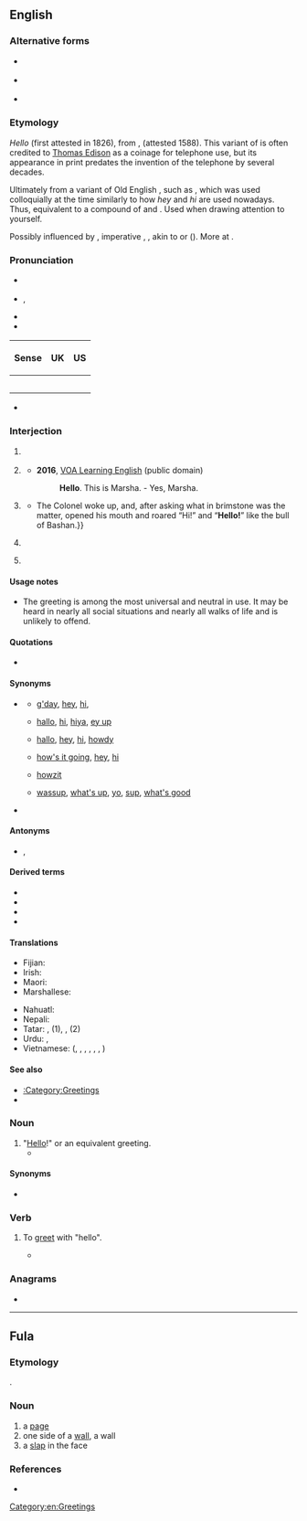 {{also|helló|ħello}}
==English==
{{phrasebook|en|Greetings}}
{{was wotd|2007|November|19}}

===Alternative forms===
* {{l|en|hallo}} {{qualifier|UK old style}}
* {{l|en|hilloa}} {{qualifier|obsolete}}
* {{l|en|hullo}} {{qualifier|UK}}

===Etymology===
''Hello'' (first attested in 1826), from {{m|en|holla}}, {{m|en|hollo}} (attested 1588). This variant of {{m|en|hallo}} is often credited to [[w:Thomas Edison|Thomas Edison]] as a coinage for telephone use, but its appearance in print predates the invention of the telephone by several decades.

Ultimately from a variant of Old English {{m|ang|ēalā}}, such as {{m|ang|hēlā}}, which was used colloquially at the time similarly to how ''hey'' and ''hi'' are used nowadays. Thus, equivalent to a compound of {{m|en|hey}} and {{m|en|lo}}. Used when drawing attention to yourself.

Possibly influenced by {{ncog|osx|halōn}}, imperative {{m|osx|halo|halo!}}, {{gloss|"to bring something, gather"}}, akin to {{cog|en|hale}} or {{m|en|hail}} ({{ncog|ang|geholian}}). More at {{l|en|hallo}}.

===Pronunciation===
* {{a|UK}} {{IPA|en|/həˈləʊ/|/hɛˈləʊ/}}
* {{a|US}} {{enPR|hĕ-lō'|hə-lō'}}, {{IPA|en|/hɛˈloʊ/|/həˈloʊ/|/ˈhɛloʊ/}}
* {{audio|en|En-uk-hello.ogg|Audio (UK)}}
* {{audio|en|En-au-hello.ogg|Audio (AUS)}}
{|class="wikitable"
! Sense
! UK
! US
|-
|{{sense|greeting}}
|{{audio|en|en-uk-hello-1.ogg|Audio (UK)}}
|{{audio|en|en-us-hello.ogg|Audio (US)}}
|-
|{{sense|telephone greeting}}
|{{audio|en|en-uk-hello-2.ogg|Audio (UK)}}
|{{audio|en|en-us-hello-2.ogg|Audio (US)}}
|-
|{{sense|call for response}}
|{{audio|en|en-uk-hello-3.ogg|Audio (UK)}}
|{{audio|en|en-us-hello-3.ogg|Audio (US)}}
|-
|{{sense|sarcastic implication}}
|{{audio|en|en-uk-hello-4.ogg|Audio (UK)}}
|{{audio|en|en-us-hello-4.ogg|Audio (US)}}
|-
|{{sense|expressing puzzlement}}
|{{audio|en|en-uk-hello-5.ogg|Audio (UK)}}
|
|}
* {{rhymes|en|əʊ}}

===Interjection===
{{en-interj}}

# {{non-gloss definition|A [[greeting]] ([[salutation]]) said when [[meet]]ing someone or [[acknowledge|acknowledging]] someone’s [[arrival]] or [[presence]].}}
#: {{ux|en|'''Hello''', everyone.}}
# {{non-gloss definition|A greeting used when [[answer]]ing the [[telephone]].}}
#: {{ux|en|'''Hello'''? How may I help you?}}
#* '''2016''', [https://web.archive.org/web/20170918070146/https://learningenglish.voanews.com/a/lets-learn-english-lesson-3-i-am-here/3126527.html VOA Learning English] (public domain)
#*: '''Hello'''. This is Marsha. - Yes, Marsha.
#*:: {{audio|en|Hello. This is Marsha. - Yes, Marsha.ogg|Audio (US)}}
# {{non-gloss definition|A call for [[response]] if it is not clear if anyone is present or listening, or if a telephone conversation may have been [[disconnect]]ed.}}
#: {{ux|en|'''Hello'''? Is anyone there?}}
#* {{quote-book|en|year=1913|author={{w|Joseph C. Lincoln}}|chapter=7
|title=[http://openlibrary.org/works/OL5535161W Mr. Pratt's Patients]
|passage=I made a speaking trumpet of my hands and commenced to whoop “Ahoy!” and “'''Hello!'''” at the top of my lungs. {{...}} The Colonel woke up, and, after asking what in brimstone was the matter, opened his mouth and roared “Hi!” and “'''Hello!'''” like the bull of Bashan.}}
# {{lb|en|colloquial}} {{non-gloss definition|Used [[sarcastic]]ally to imply that the person addressed or referred to has done something the speaker or writer considers to be [[foolish]].}}
#: {{ux|en|You just tried to start your car with your cell phone. '''Hello'''?}}
# {{lb|en|chiefly|UK}} {{non-gloss definition|An expression of [[puzzlement]] or [[discovery]].}}
#: {{ux|en|'''Hello'''! What’s going on here?}}

====Usage notes====
* The greeting {{m|en|hello}} is among the most universal and neutral in use. It may be heard in nearly all social situations and nearly all walks of life and is unlikely to offend.

====Quotations====
* {{seeCites|en}}

====Synonyms====
* {{sense|greeting}} {{seeSynonyms|en|hello|sense=1}}
** {{qualifier|Australia, informal}} [[g'day]], [[hey]], [[hi]],
** {{qualifier|UK, informal}} [[hallo]], [[hi]], [[hiya]], [[ey up]]
** {{qualifier|US, informal}} [[hallo]], [[hey]], [[hi]], [[howdy]]
** {{qualifier|Ireland, informal}} [[how's it going]], [[hey]], [[hi]]
** {{qualifier|South Africa, informal}} [[howzit]]
** {{qualifier|slang}} [[wassup]], [[what's up]], [[yo]], [[sup]], [[what's good]]
* {{sense|expression of puzzlement}} {{seeSynonyms|en|wow|sense=1}}

====Antonyms====
* {{sense|greeting}} {{l|en|bye}}, {{l|en|goodbye}}

====Derived terms====
* {{l|en|hello girl}}
* {{l|en|hello there}}
* {{l|en|Hello World}}
* {{l|en|hello yourself, and see how you like it}}

====Translations====
{{trans-top|greeting}}{{multitrans|data=
* Abkhaz: {{tt|ab|бзиа збаша}}, {{tt|ab|мыш бзи}}, {{qualifier|to a man}} {{tt|ab|бзиара убааит}}, {{qualifier|to a woman}} {{tt|ab|бзиара ббааит}}, {{qualifier|to more than one person}} {{tt|ab|бзиара жәбааит|p}}
* Afrikaans: {{tt+|af|hallo}}
* Ainu: {{tt|ain|イランカラㇷ゚テ|tr=irankarapte}}
* Albanian: {{tt+|sq|tungjatjeta}}, {{tt|sq|ç'kemi|m|f}}
* Alemannic German: {{tt|gsw|sälü}}, {{tt|gsw|hoi}}, {{tt|gsw|hallo}}
* Aleut: {{tt|ale|aang}}, {{tt|ale|draas}}
* Ambonese Malay: {{tt|abs|wai}}
* American Sign Language: {{tt|ase|B@Sfhead-PalmForward B@FromSfhead-PalmForward}}
* Amharic: {{tt|am|ሰላም}}
* Apache:
*: Jicarilla: {{tt|apj|dá nzhǫ́}}
*: Western Apache: {{tt|apw|dagotʼee}}, {{tt|apw|daʼanzho}}, {{tt|apw|yaʼateh}}
* Arabic: {{tt|ar|السَّلَامُ عَلَيْكُمْ}}, {{tt+|ar|سَلَام}}, {{tt+|ar|مَرْحَبًا}}, {{tt+|ar|أَهْلًا}}
* Archi: {{tt|aqc|салам алейкум|tr=salam alejkum}}, {{tt|aqc|варчӀами|tr=warčʼami}}
* Armenian: {{tt|hy|բարև}}, {{tt+|hy|ողջույն}}
* Assamese: {{tt|as|নমস্কাৰ}} {{q|very formal}}, {{tt|as|আচ্চেলামো আলাইকোম}} {{q|formal|used among Muslims}}, {{tt|as|হেল’}}
* Asturian: {{tt+|ast|hola}}
* Azerbaijani: {{tt+|az|salam}}, {{tt|az|səlam}} {{q|South Azerbaijani}}, {{tt|az|hər vaxtınız xeyir olsun}}, {{tt|az|hər vaxtınız xeyir}}
* Bashkir: {{tt|ba|сәләм}}
* Basque: {{tt+|eu|kaixo}}
* Bats: {{t-needed|bbl}}
* Bavarian: {{tt|bar|servus}}, {{tt|bar|grias di}}, {{tt|bar|pfiati}} {{qualifier|Timau}}
* Belarusian: {{tt|be|прыве́т}}, {{tt|be|здаро́ў}} {{qualifier|colloquial}}, {{tt|be|до́бры дзень}}
* Bengali: {{tt+|bn|নমস্কার}}, {{tt|bn|আসসালামুআলাইকুম}}, {{tt|bn|সালাম}}, {{tt|bn|হ্যালো}}
* Bouyei: {{tt|pcc|mengz ndil}}
* Bulgarian: {{tt+|bg|здра́сти}} {{qualifier|familiar}}, {{tt+|bg|здраве́й|s}} {{qualifier|familiar}}, {{tt+|bg|здраве́йте|p}} {{qualifier|formal}}
* Burmese: {{tt+|my|မင်္ဂလာပါ}} <!-- lit. "it's a blessing!, ပါ (ba) is a particle" -->, {{tt|my|ဟဲလို}} {{qualifier|colloquial}}
* Catalan: {{tt+|ca|hola}}
* Cayuga: {{tt|cay|sgę́:nǫʔ}}
* Central Atlas Tamazight: {{tt|tzm|ⴰⵣⵓⵍ}}
* Chamorro: {{tt|ch|håfa adai}}
* Chechen: {{tt|ce|маршалла ду хьоьга}} {{qualifier|to one person}}, {{tt|ce|маршалла ду шуьга}} {{qualifier|to a group of people}}, {{tt|ce|ассаламу ӏалайкум}}
* Cherokee: {{tt+|chr|ᎣᏏᏲ}}
* Chichewa: {{tt|ny|moni}}
* Chickasaw: {{tt|cic|chokma}}
* Chinese:
*: Cantonese: {{tt|yue|你好|tr=nei5 hou2}}, {{tt|yue|哈佬|tr=haa1 lou2}}
*: Dungan: {{tt|dng|ни хо}}, {{tt|dng|сэляму}}
*: Hakka: {{tt|hak|你好|tr=ngì-hó}}
*: Mandarin: {{tt+|cmn|你好|tr=nǐ hǎo}}, {{tt+|cmn|您好|tr=nín hǎo}} {{qualifier|polite}}, {{tt|cmn|你們好}}, {{tt|cmn|你们好|tr=nǐmen hǎo}} {{qualifier|to a group of people}}, {{tt+|cmn|好|tr=hǎo}} {{qualifier|following an address form or name}}, {{tt+|cmn|嗨|tr=hāi}}, {{tt+|cmn|哈囉}}, {{tt+|cmn|哈啰|tr=hāluó}}
*: Min Dong: {{tt|cdo|汝好|tr=nṳ̄ hō̤}}
*: Min Nan: {{tt|nan|你好|tr=lí hó}}
*: Xiang: {{t-needed|hsn}}
*: Wu: {{tt|wuu|儂好}}, {{tt|wuu|侬好|tr=non hau}}
* Choctaw: {{tt|cho|halito}}
* Chukchi: {{tt|ckt|еттык|tr=ettyk}} {{qualifier|formal}}, {{tt|ckt|ети|tr=eti}} {{qualifier|informal}}, {{tt|ckt|етти|tr=etti}} {{qualifier|informal}}
* Coptic: {{tt|cop|ⲛⲟϥⲣⲓ}}
* Cornish: {{tt|kw|dydh da}}
* Cree:
*: Plains Cree: {{tt|crk|tânisi }}
* Czech: {{tt+|cs|ahoj}}, {{tt+|cs|nazdar}} {{qualifier|informal}}, {{tt+|cs|dobrý den}} {{q|formal}}
* Danish: {{tt+|da|hej}}, {{tt+|da|dav}}, {{tt|da|god dag}} {{qualifier|formal}}, {{tt+|da|hallo}}
* Dutch: {{tt+|nl|hallo}}, {{tt+|nl|hoi}}, {{tt+|nl|haai}}, {{tt+|nl|hé}}, {{tt+|nl|dag}} {{qualifier|informal}}, {{tt+|nl|goeiedag}}, {{tt+|nl|goededag}}, {{tt+|nl|goedendag}}, {{tt+|nl|goeiendag}} {{qualifier|formal}}
* Esperanto: {{tt+|eo|saluton}}
* Estonian: {{tt+|et|tere}}, {{tt+|et|hei}}
* Faroese: {{tt|fo|hey}}, {{tt|fo|halló}}
* Fijian: {{tt+|fj|bula}}
* Finnish: {{tt+|fi|terve}}, {{tt+|fi|moi}}, {{tt+|fi|hei}}, {{tt+|fi|moikka}}
* French: {{tt+|fr|salut}} {{qualifier|informal}}, {{tt+|fr|bonjour}}, {{tt+|fr|coucou}}{{qualifier|informal}}
* Friulian: {{tt|fur|mandi}}
* Galician: {{tt+|gl|ola}}, {{tt|gl|oula}}, {{tt|gl|ouga}}
* Georgian: {{tt+|ka|გამარჯობა}}, {{tt|ka|სალამი}}
* German: {{tt+|de|hallo}}, {{tt+|de|guten Tag}}, {{tt+|de|servus}}, {{tt+|de|moin}}
*: Alemannic German: {{tt|gsw|grüezi}}
* Gilbertese: {{tt|gil|mauri}}
* Gothic: {{tt|got|𐌷𐌰𐌹𐌻𐍃}}, {{tt|got|𐌷𐌰𐌹𐌻𐌰}}
* Greek: {{tt+|el|γεια}}, {{tt|el|γεια σου|s}}, {{tt|el|γεια σας|p}}, {{tt+|el|χαίρετε}}
*: Ancient: {{tt|grc|χαῖρε|s}}, {{tt|grc|χαίρετε|p}}, {{tt|grc|χαῖρε καί ὑγίαινε|s}}
* Green Hmong: {{tt|hnj|nyob zoo}}
* Greenlandic: {{tt+|kl|aluu}}
* Guaraní: {{tt+|gn|maitei}}
* Gujarati: {{tt|gu|નમસ્તે}}, {{tt|gu|નમસ્કાર}}
* Haitian Creole: {{tt|ht|bonjou}}
* Hausa: {{tt|ha|sannu}}
* Hawaiian: {{tt|haw|aloha}}
* Hebrew: {{tt+|he|שָׁלוֹם|tr=shalóm}}, {{tt+|he|שָׁלוֹם עָלֵיכֶם|tr=shalóm 'aleikhém}}
* Hindi: {{tt+|hi|नमस्ते}}, {{tt+|hi|नमस्कार}}, {{tt+|hi|सलाम}} {{qualifier|used by Muslims}}, {{tt|hi|सत श्री अकाल}} {{qualifier|Sikh, hello/goodbye}}, {{tt+|hi|हेलो}}, {{tt|hi|हलो}}, {{tt+|hi|सत्य}}, {{tt+|hi|आदाब}}
* Hungarian: {{tt+|hu|szia}}, {{tt+|hu|sziasztok|p}} {{q|informal}}, {{tt+|hu|szervusz}}, {{tt|hu|szervusztok|p}} {{q|somewhat formal}}, {{tt+|hu|heló}}, {{tt+|hu|helló}} {{q|informal}}, {{tt+|hu|jó napot}}, {{tt+|hu|jó napot kívánok}} {{q|formal}}
* Icelandic: {{tt+|is|halló}}, {{tt+|is|hæ}}, {{tt+|is|góðan dag}}, {{tt+|is|góðan daginn}}
* Ido: {{tt+|io|hola}}
* Igbo: {{tt|ig|kèdu}}
* Indonesian: {{tt+|id|hai}}, {{tt+|id|salam}}
* Interlingua: {{tt|ia|bon die}}, {{tt+|ia|salute}}
* Irish: {{tt|ga|Dia dhuit}} {{qualifier|formal|singular}}, {{tt|ga|Dia dhaoibh}} {{qualifier|formal|plural}}, {{tt|ga|Dia's Muire dhuit}} {{qualifier|formal|singular|response}}, {{tt|ga|Dia is Muire dhaoibh|alt=Dia's Muire dhaoibh}} {{qualifier|formal|plural|response}}
* Isan: {{t-needed|tts}}
* Italian: {{tt+|it|ciao}}, {{tt+|it|salve}}, {{tt+|it|buongiorno}}, {{tt+|it|saluti|m-p}}
* Iu Mien: {{tt|ium|yiem longx nyei}}
* Jamaican Creole: {{tt|jam|ello}}, {{tt|jam|wah gwaan}}
* Japanese: {{tt+|ja|おはよう|tr=ohayō}} {{qualifier|morning}}, {{tt+|ja|こんにちは|tr=konnichi wa}} {{qualifier|daytime}}, {{tt+|ja|こんばんは|tr=konban wa}} {{qualifier|evening}}
* Jeju: {{tt|jje|반갑수다|tr=ban-gapsuda}}, {{tt|jje|펜안ᄒᆞ우꽈|tr=pen-anhoaukkwa}}, {{tt|jje|펜안|tr=pen-an}}
* Judeo-Tat: {{tt|jdt|шолум}}
* Kabardian: {{tt|kbd|уузыншэм}}
* Kabyle: {{tt|kab|azul}}
* Kalmyk: {{tt|xal|мендвт}}, {{tt|xal|менд}} {{qualifier|informal}}
* Kannada: {{tt+|kn|ತುಳಿಲು}}, {{tt+|kn|ನಮಸ್ಕಾರ}}
* Karachay-Balkar: {{tt|krc|кюнюгюз ашхы болсун}}, {{tt|krc|ассаламу алейкум}}
* Karelian: {{tt|krl|terveh}}, {{tt|krl|hei}}
* Kazakh: {{tt+|kk|сәлем}} {{qualifier|informal}}, {{tt|kk|сәлеметсіздер}} {{qualifier|formal}}
* Khmer: {{tt|km|ជំរាបសួរ}}, {{tt|km|សួស្តី}}
* Khün: {{t-needed|kkh}}
* Korean: {{tt|ko|안녕하십니까}} {{q|formal}}, {{tt+|ko|안녕하세요}} {{q|neutrally formal}}, {{tt+|ko|안녕}} {{q|informal}}
* Krio: {{tt|kri|kushɛ}}
* Kurdish:
*: Northern Kurdish: {{tt+|kmr|merheba}}, {{tt+|kmr|silav}}, {{tt+|kmr|selam}}
* Kyrgyz: {{tt|ky|саламатсыздарбы}}, {{tt+|ky|салам}}
* Lak: {{tt|lbe|салам}}
* Lakota: {{tt|lkt|háu}}
{{trans-mid}}
* Lao: {{tt|lo|ສະບາຍດີ}}
* Latin: {{tt+|la|salvē|s}}, {{tt+|la|salvēte|p}}; {{tt+|la|avē|s}}, {{tt|la|avēte|p}}
* Latvian: {{tt|lv|sveiki}} {{qualifier|informal to more than one person or people of indeterminate gender}}, {{tt|lv|sveiks}} {{qualifier|to a man}}, {{tt|lv|sveika}} {{qualifier|to a woman}}, {{tt|lv|čau}} {{qualifier|informal}}
* Laz: {{tt|lzz|გეგაჯგინას}}
* Lezgi: {{tt|lez|салам}}
* Lithuanian: {{tt+|lt|labas}}, {{tt+|lt|sveikas}} {{qualifier|informal}}, {{tt+|lt|sveiki}} {{qualifier|formal}}
* Livonian: {{tt|liv|tēriņtš}}
* Luo: {{tt|luo|msawa}}
* Lü: {{tt|khb|ᦍᦲᧃᦡᦲ}}
* Macedonian: {{tt|mk|здраво}}
* Malagasy: {{tt+|mg|manao ahoana|alt=manao ahoana?}}, {{tt+|mg|salama}} {{qualifier|Tsimihety}}
* Malay: {{tt+|ms|helo}}, {{tt+|ms|apa khabar}}, {{tt|ms|salam}}
* Malayalam: {{tt|ml|ഹലോ}}, {{tt+|ml|നമസ്തേ}}, {{tt|ml|നമസ്ക്കാരം}}
* Maltese: {{tt+|mt|bonġu}} {{q|before noon}}, {{tt|mt|bonswa}} {{q|after noon}}
* Manchu: {{tt|mnc|ᠰᠠᡳᠶᡡᠨ}}
* Maori: {{tt+|mi|kia ora}} {{qualifier|informal}}, {{tt|mi|tēnā koe}} {{qualifier|formal to one person}}, {{tt|mi|tēnā kōrua}} {{qualifier|formal to two people}}, {{tt|mi|tēnā koutou}} {{qualifier|formal to three or more people}}
* Mapudungun: {{tt|arn|mari mari}}
* Maranungku: {{tt|zmr|yo}}
* Marathi: {{tt+|mr|नमस्कार}}
* Michif: {{tt|crg|tánishi}}, {{tt|crg|boñjour}}
* Mingrelian: {{tt|xmf|გომორძგუა}}
* Mohawk: {{tt|moh|sekoh}}
* Mongolian: {{tt+|mn|сайн уу?}} {{q|informal}}, {{tt+|mn|сайн байна уу?}}
* Mopan Maya: {{tt|mop|dʼyoos}}
* Nahuatl: {{tt+|nah|niltze}}, {{tt|nah|panoltih}}
* Navajo: {{tt|nv|yáʼátʼééh|sc=Latn}}
* Neapolitan: {{tt|nap|uè}}
* Nepali: {{tt+|ne|नमस्ते}}, {{tt+|ne|नमस्कार}}
* Norman: {{tt|nrf|baon-n-jour}} {{qualifier|Guernsey}}, {{tt|nrf|banjour}} {{qualifier|Guernsey}}, {{tt|nrf|boujouo}} {{qualifier|continental Normandy}}, {{tt|nrf|bouônjour}} {{qualifier|Jersey}}, {{tt|nrf|bwõju}} {{qualifier|Sark}}
* Northern Thai: {{tt|nod|สบายดีก่อ }}
* Norwegian: {{tt+|no|hallo}}, {{tt+|no|hei}}, {{tt+|no|god dag}} {{qualifier|formal}}, {{tt+|no|halla}} {{qualifier|informal}}, {{tt|no|heisann}}
* Ojibwe: {{tt|oj|boozhoo}}
* Okinawan: {{tt|ryu|はいさい|m|tr=haisai}}, {{tt|ryu|はいたい|f|tr=haitai}}, {{tt|ryu|はい|n|tr=hai}}
* Oriya: {{tt+|or|ନମସ୍କାର}}
* Ossetian: {{tt|os|салам}}, {{tt|os|байрай}}, {{tt|os|арфӕ}}
* Palauan: {{tt|pau|alii}}
* Pashto: {{tt+|ps|سلام|tr=salām}}, {{tt|ps|سلام الېک|tr=slāmālék}}, {{tt|ps|السلام عليکم|tr=as-salám alaykúm}}
* Persian: {{tt+|fa|سلام|tr=salâm}}, {{tt|fa|سلام علیکم|tr=salâmo alaykom}} {{qualifier|religious}}, {{tt+|fa|درود|tr=dorud}} {{qualifier|literary}}
* Pitcairn-Norfolk: {{tt|pih|watawieh}}
* Polish: {{tt+|pl|cześć}} {{qualifier|informal}}, {{tt+|pl|witaj}}, {{tt|pl|witajcie}}, {{tt|pl|witam}} {{qualifier|more formal}}, {{tt+|pl|dzień dobry}} {{qualifier|formal}}, {{tt+|pl|siema}} {{qualifier|informal}}, {{tt+|pl|halo}} {{qualifier|on phone}}, {{tt|pl|zdarzbóg}} {{qualifier|old polish}}, {{tt|pl|darzbóg}} {{qualifier|Old Polish}}, {{tt+|pl|serwus}} {{qualifier|colloquial}}, {{tt|pl|cześka}} {{qualifier|colloquial}}, {{tt|pl|siemanero}} {{qualifier|colloquial}}
* Portuguese: {{tt+|pt|oi}}, {{tt+|pt|olá}}, {{qualifier|slang}} {{tt+|pt|e aí?}}
* Punjabi: {{tt|pa|ਸਤਿ ਸ਼੍ਰੀ ਅਕਾਲ}}
* Rapa Nui: {{tt|rap|'iorana}}
* Romanian: {{tt+|ro|salut}}, {{tt+|ro|bună}}, {{tt+|ro|noroc}} {{qualifier|informal}}, {{tt|ro|bună ziua}} {{qualifier|formal}}, {{tt+|ro|servus}}
* Russian: {{tt+|ru|приве́т}} {{qualifier|informal}}, {{tt+|ru|здоро́во}} {{qualifier|colloquial}}, {{tt+|ru|здра́вствуйте}} {{qualifier|formal, first "[[в]]" is silent}}, {{tt+|ru|до́брый день}}, {{tt+|ru|здра́вствуй}} {{qualifier|informal, first "[[в]]" is silent}}, {{tt+|ru|салю́т}}
* Rusyn: {{tt|rue|наздар}}
* Sami:
*: Inari Sami: {{tt|smn|tiervâ}}
*: Northern: {{tt|se|dearvva}}, {{tt|se|būres}}
*: Skolt: {{tt|sms|tiõrv}}
*: Southern: {{tt|sma|buaregh}}
* Samoan: {{tt|sm|talofa}}
* Sanskrit: {{tt+|sa|नमस्कार}}, {{tt|sa|नमस्ते}}, {{tt|sa|नमो नमः}} {{qualifier|formal}}
* Scots: {{tt|sco|hullo}}
* Scottish Gaelic: {{tt|gd|halò}} {{qualifier|informal}}, {{tt|gd|latha math}} {{qualifier|formal}}, {{qualifier|informal}} {{tt|gd|hòigh}}
* Serbo-Croatian:
*: Cyrillic: {{tt|sh|здра̏во}}, {{tt|sh|ћа̑о}}, {{tt|sh|ме̏рха̄ба}}, {{tt|sh|селам}}, {{tt|sh|бог}}, {{tt|sh|бок}}
*: Roman: {{tt+|sh|zdrȁvo}}, {{tt+|sh|ćȃo}}, {{tt|sh|mȅrhāba}}, {{tt+|sh|selam}}, {{tt|sh|bog}}, {{tt+|sh|bok}}
* Shan: {{t-needed|shn}}
* Sichuan Yi: {{t-needed|ii}}
* Sicilian: {{tt|scn|ciao}}, {{tt|scn|salutamu}}
* Sinhalese: {{tt|si|හලෝ}}, {{tt+|si|ආයුබෝවන්}}
* Situ: {{t-needed|sit-sit}}
* Slovak: {{tt+|sk|ahoj}}, {{tt+|sk|servus}} {{qualifier|informal}}, {{tt|sk|dobrý deň}} {{qualifier|formal}}
* Slovene: {{tt|sl|žívjo}}, {{tt|sl|zdrávo}} {{qualifier|informal}}, {{tt|sl|dóber dán}}, {{tt|sl|pozdravljeni}} {{qualifier|formal}}
* Sorbian:
*: Lower Sorbian: {{tt|dsb|dobry źeń}}
* Sotho: {{tt+|st|dumela}}
* Spanish: {{tt+|es|hola}}, {{tt+|es|buenos días}}, {{tt|es|qué tal}}, {{tt+|es|buenas tardes}}
* Svan: {{tt|sva|ხოჩა ლადა̈ღ}}
* Swahili: {{tt+|sw|jambo}}, {{tt|sw|salaam}}
* Swedish: {{tt+|sv|hallå}}, {{tt+|sv|hej}}, {{tt+|sv|god dag}} {{qualifier|formal}}, {{tt+|sv|tjena}}, {{tt+|sv|hejsan}} {{qualifier|informal}}, {{tt+|sv|tja}}
* Tagalog: {{tt+|tl|kamusta}}/{{tt+|tl|kumusta}}, {{tt+|tl|musta}} {{qualifier|slang}}, {{tt+|tl|hoy}}, {{tt|tl|huy}}, {{tt|tl|oy}}/{{tt|tl|oi}} {{qualifier|informal}}, {{tt|tl|uy}}/{{tt|tl|ui}} {{qualifier|informal}}
* Tajik: {{tt|tg|салом}}
* Tamil: {{tt+|ta|வணக்கம்}}
* Tangsa: {{tt|nst|äshazhoix}}
* Tatar: {{tt+|tt|сәлам}}
* Telugu: {{tt|te|నమసకారం}}, {{tt|te|బాగున్నారా}}
* Thai: {{tt+|th|สวัสดี}}, {{tt|th|สวัสดีครับ}} {{qualifier|male speaker}}, {{tt|th|สวัสดีค่ะ}} {{qualifier|female speaker}}, {{tt|th|หวัดดี}}
* Tibetan: {{tt|bo|བཀྲ་ཤིས་བདེ་ལེགས}}
* Tigrinya: {{tt|ti|ሰላም}}
* Tongan: {{tt|to|mālō e lelei}}
* Tswana: {{tt+|tn|dumela}} {{q|singular, as in ''dumela, rra'', "hello sir"}}, {{tt+|tn|dumelang}} {{q|plural, as in ''dumelang, borra'', "hello gentlemen"}}
* Turkish: {{tt+|tr|merhaba}}, {{tt+|tr|selam}}
* Turkmen: {{tt|tk|salam}}
* Tuvan: {{tt|tyv|экии}}
* Udmurt: {{tt|udm|ӟеч}}, {{tt|udm|чырткем}}, {{tt|udm|умой}}
* Ukrainian: {{tt+|uk|приві́т}} {{qualifier|informal}}, {{tt+|uk|здоро́в був}} {{qualifier|informal}}, {{tt+|uk|добри́день}} {{qualifier|neutral or formal}}, {{tt|uk|чоло́м}}
* Urdu: {{tt|ur|سلام علیکم|tr=salām-o-alaikum}}, {{tt|ur|اسلام علیکم|lit=Peace be upon you}}, {{tt|ur|اسلام علیکم ورحمۃاللہ وبرکاتہ|lit=Peace be upon you & May Allah bless}}, {{tt+|ur|آداب|tr=ādāb}}
* Uyghur: {{tt|ug|سالام}}
* Uzbek: {{tt+|uz|salom}}
* Venetian: {{tt+|vec|ciao}}
* Vietnamese: {{tt+|vi|xin chào}}, {{tt+|vi|chào}}
* Volapük: {{tt|vo|glidis}}
* Walloon: {{tt+|wa|bondjoû}}, {{tt+|wa|a}}, {{tt+|wa|diewåde}} {{qualifier|old}}
* Welsh: {{tt+|cy|helo}}, {{tt|cy|bore da}} {{qualifier|good morning}}, {{tt|cy|dydd da}} {{qualifier|good day}}, {{tt|cy|hylo}}
* West Frisian: {{tt|fy|hallo}}, {{tt|fy|hoi}}
* White Hmong: {{tt|mww|nyob zoo}}
* Winnebago: {{tt|win|haho}} {{qualifier|male speaker}}, {{tt|win|hą}} {{qualifier|female speaker}}, {{tt|win|hinįkaraginʼ}}
* Xhosa: {{tt|xh|molo|s}}, {{tt|xh|molweni|p}}
* Xibe: {{tt|sjo|ᠪᠠᡳᡨᠠᡴᡡ ᠨᠠ|tr=baitakū na}}
* Yakut: {{tt|sah|эҕэрдэ}}, {{tt|sah|дорообо}} {{qualifier|informal}}
* Yiddish: {{tt|yi|שלום־עליכם|tr=sholem-aleykhem}}, {{tt+|yi|גוט־מאָרגן}}
* Yup'ik: {{tt|esu|waqaa}}, {{tt|esu|cama-i}}
* Zapotec: {{tt|zap|padiull}}
* Zazaki: {{tt+|zza|sılam}}, {{tt|zza|namaste}}
* Zhuang: {{tt|za|mwngz ndei}}
* Zulu: {{tt+|zu|sawubona}} {{qualifier|familiar}}, {{tt|zu|sanibonani}} {{qualifier|plural|respectful}}
}}
{{trans-bottom}}

{{trans-top|when answering the telephone}}{{multitrans|data=
* Afrikaans: {{tt+|af|hallo}}
* Albanian: {{tt+|sq|alo}}
* Arabic: {{tt|ar|آلُو}}, {{tt|ar|آلُوْ}}, {{tt|ar|أَلُو}}, {{tt|ar|أَلُوْ}}
*: Gulf Arabic: {{tt|afb|اَلُو|tr=alū}}
* Armenian: {{tt+|hy|ալլո}}
* Assamese: {{tt|as|হেল’}}
* Azerbaijani: {{tt|az|alo}}
* Bashkir: {{tt|ba|алло}}
* Belarusian: {{tt|be|алё}}
* Bengali: {{tt|bn|হ্যালো}}
* Bulgarian: {{tt|bg|а́ло}}
* Burmese: {{tt|my|အမိန့်ရှိပါ}}
* Catalan: {{tt+|ca|digui}}, {{tt+|ca|si}}, {{tt+|ca|hola}}, {{tt|ca|mani'm}}
* Chinese:
*: Cantonese: {{tt|yue|喂|tr=wai2}}
*: Hakka: {{tt|hak|摩西摩西|tr=mò-si-mo-sí}}, {{tt|hak|噯}}, {{tt|hak|嗳|tr=ói}}
*: Mandarin: {{tt+|cmn|喂|tr=wéi}}
*: Min Nan: {{tt+|nan|喂|tr=oeh}}
*: Wu: {{tt|wuu|喂|tr=ue}}
* Czech: {{tt+|cs|haló}}
* Danish: {{tt+|da|hallo}}
* Dutch: {{tt+|nl|hallo}}
* Estonian: {{tt+|et|hallo}}, {{tt+|et|halloo}}
* Finnish: {{tt+|fi|haloo}}
* French: {{tt+|fr|allô}}
* Galician: {{tt+|gl|diga}}
* Georgian: {{tt|ka|ალო}}, {{tt|ka|გისმენთ}}
* German: {{tt+|de|hallo}}
* Greek: {{tt+|el|εμπρός}}, {{tt+|el|παρακαλώ}}, {{tt+|el|ναι;}}
* Hebrew: {{tt+|he|שָׁלוֹם?|tr=shalóm?}}, {{tt|he|הָלוֹ?|tr=haló?}}
* Hindi: {{tt|hi|हलो}}, {{tt|hi|हैलो}}, {{tt+|hi|हेलो}}
* Hungarian: {{tt+|hu|halló}}
* Icelandic: {{tt+|is|halló}}, {{tt+|is|hæ}}, {{tt|is|[[hæ]] [[hæ]]}}, {{tt+|is|góðan dag}}, {{tt+|is|góðan daginn}}
* Indonesian: {{tt+|id|halo}}
* Interlingua: {{tt|ia|hallo}}
* Irish: {{tt|ga|haileo}}
* Italian: {{tt+|it|pronto}}
* Jamaican Creole: {{tt|jam|ello}}
* Japanese: {{tt+|ja|もしもし|tr=moshimoshi}}
* Kazakh: {{tt|kk|алло}}
* Khmer: {{tt|km|អាឡូ}}
{{trans-mid}}
* Korean: {{tt+|ko|여보세요}}
* Kyrgyz: {{tt+|ky|алло}}
* Lao: {{tt|lo|ອາໂຫຼ}}, {{tt|lo|ອາໂຫລ}}
* Latin: {{tt+|la|audio}}, {{qualifier|imperative}} {{tt+|la|dico|alt=dice}}
* Latvian: {{tt|lv|hallo}}
* Lithuanian: {{tt+|lt|alio}}, {{tt+|lt|klausau}}
* Macedonian: {{tt|mk|ало}}
* Malagasy: {{tt+|mg|alô}}
* Malay: {{tt+|ms|helo}}
* Maltese: {{tt|mt|ħellow}}
* Nepali: {{tt+|ne|हेलो}}, {{tt+|ne|हलो}}
* Norwegian: {{tt+|no|hallo}}
* Oriya: {{tt|or|ହ୍ୟାଲୋ}}
* Persian: {{tt+|fa|الو|tr=alow}}
* Polish: {{tt+|pl|halo}}, {{tt|pl|słucham}}
* Portuguese: {{tt+|pt|alô}}, {{tt+|pt|estou}}
* Romanian: {{tt+|ro|alo}}, {{tt|ro|haló}}
* Russian: {{tt+|ru|алло́}}, {{qualifier|colloquial}} {{tt+|ru|алё}}, {{tt+|ru|слушать|alt=слу́шаю}}
* Scottish Gaelic: {{tt|gd|halò}}
* Serbo-Croatian:
*: Cyrillic: {{tt|sh|ха̀ло}}, {{tt|sh|молим}}, {{tt|sh|изволите}}
*: Roman: {{tt+|sh|hàlo}}, {{tt+|sh|molim}}, {{tt+|sh|izvolite}}
* Slovak: {{tt|sk|haló}}, {{tt|sk|prosím}}
* Slovene: {{tt|sl|haló?}}, {{tt+|sl|prosim}}
* Spanish: {{tt+|es|aló}} {{qualifier|Latin America}}, {{tt+|es|bueno}} {{qualifier|Mexico}}, {{tt+|es|diga}} {{qualifier|Spain}}, {{tt+|es|dígame}} {{qualifier|Spain}}, {{tt+|es|hola}} {{qualifier|Argentina|Uruguay}}, {{tt+|es|oigo}} {{qualifier|Cuba}}, {{tt+|es|¿sí?}} {{qualifier|Spain}}
* Swedish: {{tt+|sv|hallå}}, {{tt+|sv|hej}}, {{tt+|sv|god dag}} {{qualifier|formal}}
* Tagalog: {{tt|tl|helo|alt=helo?}}, {{tt|tl|magandang araw po|alt=magandang araw po!}}
* Tajik: {{tt+|tg|алло}}, {{tt+|tg|ҳа}}, {{tt|tg|лаббай}}
* Thai: {{tt|th|สวัสดีครับ}}, {{tt|th|สวัสดีค่ะ}} {{qualifier|formal}}, {{tt|th|ฮัลโหล}} {{qualifier|informal}}
* Tongan: {{tt|to|mālō e lelei}}
* Turkish: {{tt+|tr|alo}}, {{tt+|tr|efendim}}
* Turkmen: {{tt|tk|allo}}
* Ukrainian: {{tt+|uk|алло́}}, {{tt+|uk|слухати|alt=слу́хаю}}
* Urdu: {{tt|ur|ہیلو|tr=hailo, helo}}
* Uyghur: {{tt|ug|ياخشىمۇسىز}}, {{tt|ug|ئەسسالامۇ ئەلەيكۇم}}
* Uzbek: {{tt+|uz|allo}}
* Vietnamese: {{tt+|vi|a-lô}}
* Welsh: {{tt+|cy|helo}}
* West Frisian: {{tt|fy|hallo}}
* Zazaki: {{tt|zza|elo}}
}}
{{trans-bottom}}

{{trans-top|is anyone there?}}{{multitrans|data=
* Afrikaans: {{tt|af|[[Is]] [[daar]] [[iemand?]]}}
* Arabic: {{tt|ar|هل من أحد هنا؟}}
* Armenian: {{tt|hy|աու}}
* Assamese: {{tt|as|কোনোবা আছেনে?}}, {{tt|as|হেল’}}
* Belarusian: {{tt|be|гэй}}
* Bengali: {{tt+|bn|ওহে}}
* Bulgarian: {{tt+|bg|ехо?}}
* Catalan: {{tt+|ca|hola|alt=hola?}}, {{tt|ca|na maria?}}
* Chinese:
*: Cantonese: {{tt|yue|喂|tr=wai3}}
*: Mandarin: {{tt|cmn|有人嗎}}, {{tt|cmn|有人吗|tr=yǒu rén ma}}
* Czech: {{tt+|cs|haló}}
* Danish: {{tt+|da|hallo}}
* Dutch: {{tt+|nl|hallo|alt=hallo?}}
* Estonian: {{tt+|et|halloo|alt=halloo?}}
* Finnish: {{tt|fi|huhuu|alt=huhuu?}}, {{tt|fi|[[haloo]]?}}
* French: {{tt|fr|eh oh}}, {{tt+|fr|?}}, {{tt|fr|oh eh}}, {{tt+|fr|?}}, {{tt+|fr|allô}}, {{tt+|fr|?}}, {{tt+|fr|ohé}}, {{tt+|fr|!}}
* German: {{tt+|de|hallo|alt=hallo?}}, {{tt|de|jemand da?}}
* Hebrew: {{tt|he|שלום? מישהו שם?|tr=shalóm?, mísheu shám?}}
* Hungarian: {{tt|hu|hahó}}
* Icelandic: {{tt+|is|halló|alt=halló?}}
* Interlingua: {{tt|ia|hallo|alt=hallo?}}
* Italian: {{tt|it|[[c'è nessuno]]?|lit=there is no one here?}}, {{tt|it|c'è qualcuno|alt=c'è qualcuno?}}
* Japanese: {{tt|ja|おーい|tr=ōi}} {{qualifier|formal and informal}}, {{tt|ja|すみませーん|tr=sumimasēn}} {{qualifier|formal}}, {{tt+|ja|ちょっと|tr=chotto}} {{qualifier|informal}}, {{qualifier|on the phone}} {{tt+|ja|もしもし|tr=moshimoshi}}
* Korean: {{tt|ko|계세요?}} {{qualifier|formal}}
{{trans-mid}}
* Lithuanian: {{tt+|lt|sveiki}}
* Macedonian: {{tt|mk|ало́}}
* Malay: {{tt+|ms|helo}}
* Maltese: {{tt|mt|hawn xi ħadd|alt=hawn xi ħadd?}}
* Norwegian:
*: Bokmål: {{tt+|nb|hallo|alt=hallo?}}
*: Nynorsk: {{tt|nn|hallo|alt=hallo?}}
* Oriya: {{tt+|or|ନମସ୍କାର}}
* Polish: {{tt+|pl|halo?}}, {{tt|pl|jest tu kto?}}
* Portuguese: {{tt+|pt|olá|alt=olá?}}
* Romanian: {{tt+|ro|alo|alt=alo?}}, {{tt|ro|haló|alt=haló?}}
* Russian: {{tt+|ru|ау́}}, {{tt|ru|е́сть кто́-нибудь?}}
* Serbo-Croatian:
*: Cyrillic: {{tt|sh|ха̀ло}}
*: Roman: {{tt+|sh|hàlo}}
* Slovak: {{tt|sk|haló}}
* Slovene: {{tt|sl|haló?}}
* Spanish: {{tt+|es|aló|alt=¿aló?}}, {{tt|es|[[hola|¡Hola!]] [[hay alguien|¿Hay alguien?]]}} {{qualifier|Latin America}}
* Swedish: {{tt+|sv|hallå}}
* Tagalog: {{tt|tl|tao po|alt=tao po?!}}, {{tt+|tl|sino|alt=sino po nandyan?}}
* Telugu: {{tt|te|ఎవరైనా ఉంది}}
* Thai: {{tt|th|มีใครอยู่ไหม?|tr=mii krai yùu mǎi?}}
* Turkish: {{tt|tr|orda kimse var mı?}}
* Ukrainian: {{tt+|uk|аго́в}}
* Urdu: {{tt|ur|کوئی ہے؟|tr=ko͞i hai?}}
* Vietnamese: {{tt+|vi|ơi}}
* Welsh: {{tt+|cy|helo?}}
* Zazaki: {{tt|zza|hımın|m-d}}, {{tt|zza|kam esto}}
}}
{{trans-bottom}}

{{trans-top|sarcastic: that was foolish}}{{multitrans|data=
* Afrikaans: {{t-needed|af}}
* Arabic: {{t-needed|ar}}
* Danish: {{tt+|da|hallo|alt=hallo!}}, {{tt+|da|hey|alt=hey!}}
* Dutch: {{tt|nl|ja, hallo|alt=ja, hallo!}}
* Estonian: {{tt+|et|halloo|alt=halloo!}}, {{tt+|et|tere hommikust|alt=tere hommikust!}}, {{tt|et|tere tali|alt=tere tali!}}
* Finnish: {{tt+|fi|haloo|alt=haloo!}}
* French: {{tt+|fr|ho}}
* German: {{tt+|de|hallo|alt=hallo!}}, {{tt|de|halloho|alt=halloho!}}
* Hebrew: {{tt|he|הלו|tr=hálo}}
* Hungarian: {{tt|hu|[[jól]] [[vagy]]?}}, {{tt|hu|[[magad]][[-nál|nál]] [[vagy]]?}}, {{tt|hu|[[ész]][[-nél|nél]] [[vagy]]?}}, {{tt|hu|[[ész|esz]][[-ed|ed]][[-nél|nél]] [[vagy]]?}}, {{tt|hu|[[normális]] [[vagy]]?}} {{q|rude}}
* Icelandic: {{tt+|is|halló|alt=halló!}}
{{trans-mid}}
* Italian: {{tt+|it|ciao}}
* Japanese: {{tt|ja|やれやれ|tr=yareyare}} {{qualifier|formal and informal}}, {{tt|ja|やれやれだぜ|tr=yareyare daze}} {{qualifier|informal}}, {{tt|ja|[[大丈夫]]？|tr=daijōbu?}} {{qualifier|formal and informal}}, {{tt|ja|大丈夫かよ|tr=daijōbu kayo?}} {{qualifier|more informal}}, {{tt|ja|[[マジ]]？|tr=maji?}} {{qualifier|informal}}, {{tt|ja|[[マジかよ]]？|tr=maji kayo?}} {{qualifier|more informal}}
* Macedonian: {{tt|mk|[[ало]]оо?}}
* Norwegian:
*: Bokmål: {{tt+|nb|hallo}}
*: Nynorsk: {{tt|nn|hallo}}
* Portuguese: {{tt|pt|acorda}}, {{tt+|pt|alô}}
* Romanian: {{tt|ro|aloo}}
* Slovene: {{tt|sl|haló!}}
* Swedish: {{tt|sv|men hallå}}, {{tt|sv|hallå där}}
* Tagalog: {{tt+|tl|hoy|alt=hoy!}}, {{tt|tl|huy|alt=huy!}}, {{tt|tl|oy|alt=oy!}}/{{tt|tl|oi|alt=oi!}}, {{tt|tl|uy|alt=uy!}}/{{tt|tl|ui|alt=ui!}}
* Vietnamese: {{t-needed|vi}}
}}
{{trans-bottom}}

{{trans-top|expression of puzzlement}}{{multitrans|data=
* Afrikaans: {{t-needed|af}}
* Arabic: {{t-needed|ar}}
* Belarusian: {{tt+|be|але́}}
* Catalan: {{tt+|ca|conill!}}
* Danish: {{tt+|da|hallo|alt=hallo?}}
* Dutch: {{tt+|nl|hallo|alt=hallo!}}
* Finnish: {{tt+|fi|oho}}
* French: {{tt+|fr|ouah}}
* German: {{tt+|de|hallo}}
* Hebrew: {{tt|he|הלו|tr=hálo}}
* Hindi: {{tt+|hi|kya}}
* Icelandic: {{tt+|is|halló}}
{{trans-mid}}
* Japanese: {{tt+|ja|本当？|tr=hontō}} {{q|Sure?|formal}}, {{tt|ja|冗談だろ？|tr=jōdan daro}} {{q|You are joking, formal and informal}}, {{tt+|ja|大丈夫？|tr=daijōbu?}} {{q|Are you all right?|formal and informal}}, {{tt|ja|大丈夫かよ？|tr=daijōbu kayo?}} {{q|Are you all right?|more informal}}, {{tt|ja|マジ？|tr=maji?}} {{q|Are you sure?, You're kidding!|informal}}, {{tt|ja|マジかよ|tr=maji kayo?}} {{q|Are you sure?, You're kidding!|more informal}}
* Norwegian:
*: Bokmål: {{t-needed|nb}}
*: Nynorsk: {{t-needed|nn}}
* Portuguese: {{tt|pt|o que}}, {{tt+|pt|oi?}}
* Romanian: {{tt|ro|ia uite}}
* Slovene: {{tt|sl|hêj!}}
* Swedish: {{tt|sv|men hallå}}
* Tagalog: {{tt|tl|uy|alt=uy?!}}/{{tt|tl|ui|alt=ui?!}}, {{tt|tl|huy|alt=huy?!}}, {{tt|tl|oy|alt=oy?!}}/{{tt|tl|oi|alt=oi?!}}, {{tt+|tl|hoy|alt=hoy?!}}
* Vietnamese: {{t-needed|vi}}
* West Frisian: {{tt|fy|hallo|alt=hallo!}}
* Zazaki: {{tt|zza|merhebaa}}, {{tt+|zza|way}}
}}
{{trans-bottom}}

{{checktrans-top}}
* Fijian: {{t+check|fj|bula}}
* Irish: {{t-check|ga|haló}}
* Maori: {{t+check|mi|kia ora}}
* Marshallese: {{t-check|mh|yokwe}} <!-- uncertainty of orthography -->
{{trans-mid}}
* Nahuatl: {{t+check|nah|niltze}}
* Nepali: {{t+|ne|नमस्कार}}
* Tatar: {{t-check|tt|[[isänme]](sez)!}}, {{t-check|tt|[[sälâm]]!}} (1), {{t-check|tt|allo}}, {{t-check|tt|hallow}} (2)
* Urdu: {{t+check|ur|آداب|tr=ādāb}}, {{t-check|ur|السلام علیکم|tr=āssālam ‘alaykum}}
* Vietnamese: {{t+|vi|chào}} ({{t+|vi|ông}}, {{t+|vi|bà}}, {{t+|vi|cô}}, {{t+|vi|anh}}, {{t+|vi|chị}}, {{t+|vi|em}}, {{t|vi|quí vị}}) {{attention|vi|please add qualifier for each one on gender and relative social status of person addressed}}
{{trans-bottom}}

====See also====
* [[:Category:Greetings]]
* {{pedialite}}

===Noun===
{{en-noun|s|helloes}}

# "[[hello#Interjection|Hello]]!" or an equivalent greeting.
#* {{quote-journal|en|date=April 29, 2007|author=Stephanie Rosenbloom|title=A Beautiful Day in the Neighborhood|work=New York Times|url=http://www.nytimes.com/2007/04/29/fashion/29condo.html
|passage=In many new buildings, though, neighbors are venturing beyond tight-lipped '''hellos''' at the mailbox.}}

====Synonyms====
* {{l|en|greeting}}

===Verb===
{{en-verb}}

# {{lb|en|transitive}} To [[greet]] with "hello".
#* {{quote-text|en|year=2013|author=Ivan Doig|title=English Creek|page=139|passage=I had to traipse around somewhat, '''helloing''' people and being '''helloed''', before I spotted my mother and my father, sharing shade and a spread blanket with Pete and Marie Reese and Toussaint Rennie near the back of the park.}}

===Anagrams===
* {{anagrams|en|a=ehllo|Holle}}

[[Category:en:Greetings]]

----
==Fula==

===Etymology===
{{rfe|ff}}.

===Noun===
{{ff-noun|ngo|hellooji|ɗi}}

# a [[page]]
# one side of a [[wall]], a wall
# a [[slap]] in the face

===References===
* {{R:Bah 2014}}